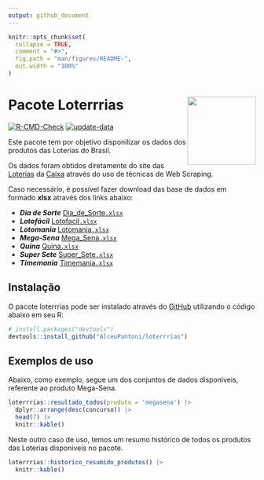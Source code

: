 ```yaml
---
output: github_document
---
```


<!-- README.md is generated from README.Rmd. Please edit that file -->

```r
knitr::opts_chunk$set(
  collapse = TRUE,
  comment = "#>",
  fig.path = "man/figures/README-",
  out.width = "100%"
)
```

# Pacote Loterrrias <img src="man/figures/logo.png" align="right" height="139" />

<!-- badges: start -->
[![R-CMD-Check](https://github.com/AlceuPantoni/loterrrias/actions/workflows/R-CMD-check.yaml/badge.svg?branch=main)](https://github.com/AlceuPantoni/loterrrias/actions/workflows/R-CMD-check.yaml) [![update-data](https://github.com/AlceuPantoni/loterrrias/actions/workflows/update-data.yaml/badge.svg?branch=main)](https://github.com/AlceuPantoni/loterrrias/actions/workflows/update-data.yaml)
<!-- badges: end -->

Este pacote tem por objetivo disponilizar os dados dos produtos das Loterias do
Brasil.

Os dados foram obtidos diretamente do site das [Loterias](https://loterias.caixa.gov.br/Paginas/default.aspx) da [Caixa](https://www.caixa.gov.br/Paginas/home-caixa.aspx) através do uso de
técnicas de Web Scraping.

Caso necessário, é possível fazer download das base de dados em formado __xlsx__
através dos links abaixo:

  - *__Dia de Sorte__* [Dia_de_Sorte`.xlsx`](https://raw.githubusercontent.com/AlceuPantoni/loterrrias/main/data-raw/resultados_diadesorte.xlsx)
  - *__Lotofácil__* [Lotofacil`.xlsx`](https://raw.githubusercontent.com/AlceuPantoni/loterrrias/main/data-raw/resultados_lotofacil.xlsx)
  - *__Lotomania__* [Lotomania`.xlsx`](https://raw.githubusercontent.com/AlceuPantoni/loterrrias/main/data-raw/resultados_lotomania.xlsx)
  - *__Mega-Sena__* [Mega_Sena`.xlsx`](https://raw.githubusercontent.com/AlceuPantoni/loterrrias/main/data-raw/resultados_megasena.xlsx)
  - *__Quina__* [Quina`.xlsx`](https://raw.githubusercontent.com/AlceuPantoni/loterrrias/main/data-raw/resultados_quina.xlsx)
  - *__Super Sete__* [Super_Sete`.xlsx`](https://raw.githubusercontent.com/AlceuPantoni/loterrrias/main/data-raw/resultados_supersete.xlsx)
  - *__Timemania__* [Timemania`.xlsx`](https://raw.githubusercontent.com/AlceuPantoni/loterrrias/main/data-raw/resultados_timemania.xlsx)

## Instalação

O pacote loterrrias pode ser instalado através do [GitHub](https://github.com/)
utilizando o código abaixo em seu R:

``` r
# install.packages("devtools")
devtools::install_github("AlceuPantoni/loterrrias")
```

## Exemplos de uso

Abaixo, como exemplo, segue um dos conjuntos de dados disponíveis, referente ao
produto Mega-Sena.

```r
loterrrias::resultado_todos(produto = 'megasena') |> 
  dplyr::arrange(desc(concurso)) |> 
  head(7) |> 
  knitr::kable()
```

Neste outro caso de uso, temos um resumo histórico de todos os produtos das
Loterias disponíveis no pacote.

```r
loterrrias::historico_resumido_produtos() |> 
  knitr::kable()
```
